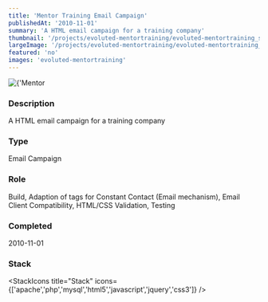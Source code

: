 ```yaml
---
title: 'Mentor Training Email Campaign'
publishedAt: '2010-11-01'
summary: 'A HTML email campaign for a training company'
thumbnail: '/projects/evoluted-mentortraining/evoluted-mentortraining_small.jpg'
largeImage: '/projects/evoluted-mentortraining/evoluted-mentortraining_large.jpg'
featured: 'no'
images: 'evoluted-mentortraining'
---
```


<div className="relative w-full h-[400px] sm:h-[600px] md:h-[760px] lg:h-[920px]">
  <Image
    alt={'Mentor Training Email Campaign'}
    src={'/projects/evoluted-mentortraining/evoluted-mentortraining.jpg'}
    sizes="(max-width: 640px) 100%, 100%"
    fill={true}
    priority
    style={{
      objectFit: 'contain'
    }}
  />
</div>

### Description

A HTML email campaign for a training company


### Type

Email Campaign

### Role

Build, Adaption of tags for Constant Contact (Email mechanism), Email Client Compatibility, HTML/CSS Validation, Testing

### Completed
2010-11-01



### Stack

<StackIcons
  title="Stack"
  icons={['apache','php','mysql','html5','javascript','jquery','css3']}
  />
